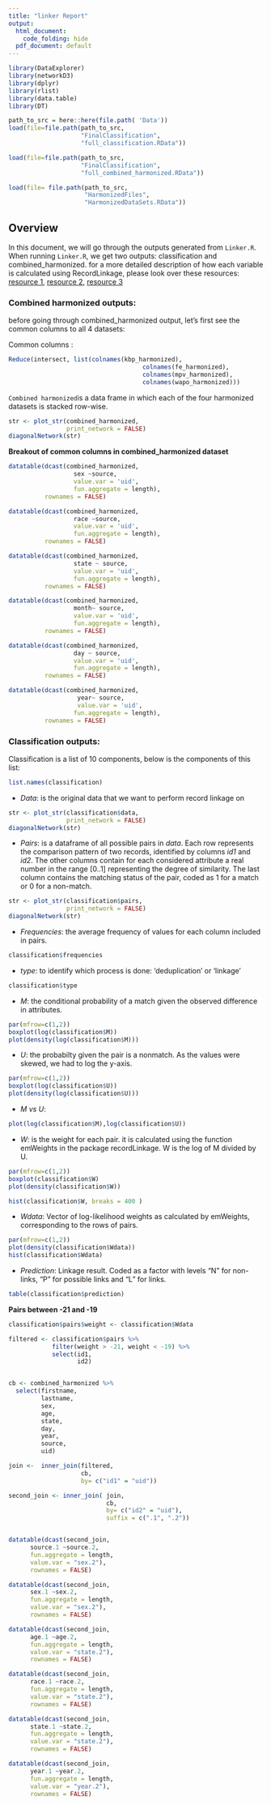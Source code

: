 ```yaml
---
title: "linker Report"
output:
  html_document:
    code_folding: hide
  pdf_document: default
---
```


```r
library(DataExplorer)
library(networkD3)
library(dplyr)
library(rlist)
library(data.table)
library(DT)

path_to_src = here::here(file.path( 'Data'))
load(file=file.path(path_to_src,
                    "FinalClassification",
                    "full_classification.RData"))

load(file=file.path(path_to_src,
                    "FinalClassification",
                    "full_combined_harmonized.RData"))

load(file= file.path(path_to_src,
                     "HarmonizedFiles",
                     "HarmonizedDataSets.RData"))
```


## Overview

In this document, we will go through the outputs generated from `Linker.R`.
When running `Linker.R`, we get two outputs: classification and combined_harmonized.
for a more detailed description of how each variable is calculated using RecordLinkage, please look over these resources: [resource 1](https://cran.r-project.org/web/packages/RecordLinkage/RecordLinkage.pdf), [resource 2](http://v-neck.github.io/final/),
[resource 3](https://docs.google.com/presentation/d/19XFzorND9YIxosJm74sgS-We_qJSvCoGWwsGXubt-N0/edit#slide=id.p)


### Combined harmonized outputs:

before going through combined_harmonized output, let's first see the common columns to all 4 datasets:

Common columns :
```r
Reduce(intersect, list(colnames(kbp_harmonized),
                                     colnames(fe_harmonized),
                                     colnames(mpv_harmonized),
                                     colnames(wapo_harmonized)))
```



`Combined harmonized`is a data frame in which each of the four harmonized datasets is stacked row-wise.


```r
str <- plot_str(combined_harmonized,
                print_network = FALSE)
diagonalNetwork(str)

```

**Breakout of common columns in combined_harmonized dataset**

```r

datatable(dcast(combined_harmonized,
                  sex ~source,
                  value.var = 'uid',
                  fun.aggregate = length),
          rownames = FALSE)

datatable(dcast(combined_harmonized,
                  race ~source,
                  value.var = 'uid',
                  fun.aggregate = length),
          rownames = FALSE)

datatable(dcast(combined_harmonized,
                  state ~ source,
                  value.var = 'uid',
                  fun.aggregate = length),
          rownames = FALSE)

datatable(dcast(combined_harmonized,
                  month~ source,
                  value.var = 'uid',
                  fun.aggregate = length),
          rownames = FALSE)

datatable(dcast(combined_harmonized,
                  day ~ source,
                  value.var = 'uid',
                  fun.aggregate = length),
          rownames = FALSE)

datatable(dcast(combined_harmonized,
                   year~ source,
                   value.var = 'uid',
                  fun.aggregate = length),
          rownames = FALSE)
```






### Classification outputs:

Classification is a list of 10 components, below is the components of this list:
```r
list.names(classification)
```

* *Data*: is the original data that we want to perform record linkage on
```r
str <- plot_str(classification$data,
                print_network = FALSE)
diagonalNetwork(str)
```

* *Pairs*: is a dataframe of all possible pairs in _data_.
Each row represents the comparison pattern of two records, identified by columns *id1* and *id2*. The other columns contain for each considered attribute a real number in the range [0..1] representing the degree of similarity. The last column
contains the matching status of the pair, coded as 1 for a match or 0 for a non-match.
```r
str <- plot_str(classification$pairs,
                print_network = FALSE)
diagonalNetwork(str)

```


* *Frequencies*: the average frequency of values for each column included in pairs.
```r
classification$frequencies
```

* *type*: to identify which process is done: 'deduplication' or 'linkage'
```r
classification$type
```

* *M*: the conditional probability of a match given the observed difference in attributes.
```r
par(mfrow=c(1,2))
boxplot(log(classification$M))
plot(density(log(classification$M)))

```

* *U*: the probabilty given the pair is a nonmatch. 
As the values were skewed, we had to log the y-axis.
```r
par(mfrow=c(1,2))
boxplot(log(classification$U))
plot(density(log(classification$U)))

```



* *M vs U*: 
```r
plot(log(classification$M),log(classification$U))
```

* *W*: is the weight for each pair. it is calculated using the function emWeights in the package recordLinkage.
W is the log of M divided by U.

```r
par(mfrow=c(1,2))
boxplot(classification$W)
plot(density(classification$W))

hist(classification$W, breaks = 400 )
```

* *Wdata*: Vector of log-likelihood weights as calculated by emWeights,
corresponding to the rows of pairs.

```r
par(mfrow=c(1,2))
plot(density(classification$Wdata))
hist(classification$Wdata)
```


* *Prediction*: Linkage result. Coded as a factor with levels "N" for non-links, "P" for possible links and "L" for links.

```r
table(classification$prediction)
```


**Pairs between -21 and -19**
```r
classification$pairs$weight <- classification$Wdata

filtered <- classification$pairs %>% 
            filter(weight > -21, weight < -19) %>% 
            select(id1,
                   id2)


cb <- combined_harmonized %>%
  select(firstname,
         lastname,
         sex,
         age,
         state,
         day,
         year,
         source,
         uid)

join <-  inner_join(filtered,
                    cb,
                    by= c("id1" = "uid"))

second_join <- inner_join( join,
                           cb,
                           by= c("id2" = "uid"),
                           suffix = c(".1", ".2"))


datatable(dcast(second_join,
      source.1 ~source.2,
      fun.aggregate = length,
      value.var = "sex.2"),
      rownames = FALSE)

datatable(dcast(second_join,
      sex.1 ~sex.2,
      fun.aggregate = length,
      value.var = "sex.2"),
      rownames = FALSE)

datatable(dcast(second_join,
      age.1 ~age.2,
      fun.aggregate = length,
      value.var = "state.2"),
      rownames = FALSE)

datatable(dcast(second_join,
      race.1 ~race.2,
      fun.aggregate = length,
      value.var = "state.2"),
      rownames = FALSE)

datatable(dcast(second_join,
      state.1 ~state.2,
      fun.aggregate = length,
      value.var = "state.2"),
      rownames = FALSE)

datatable(dcast(second_join,
      year.1 ~year.2,
      fun.aggregate = length,
      value.var = "year.2"),
      rownames = FALSE)

```




